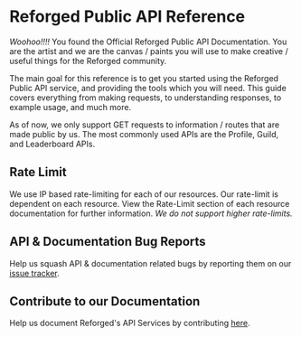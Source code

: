 # Reforged Public API Reference

_Woohoo!!!!_ You found the Official Reforged Public API Documentation. You are the artist and we are the canvas / paints you will use to make creative / useful things for the Reforged community.

The main goal for this reference is to get you started using the Reforged Public API service, and providing the tools which you will need. This guide covers everything from making requests, to understanding responses, to example usage, and much more.

As of now, we only support GET requests to information / routes that are made public by us. The most commonly used APIs are the Profile, Guild, and Leaderboard APIs.

## Rate Limit

We use IP based rate-limiting for each of our resources. Our rate-limit is dependent on each resource. View the Rate-Limit section of each resource documentation for further information. _We do not support higher rate-limits._

## API & Documentation Bug Reports

Help us squash API & documentation related bugs by reporting them on our [issue tracker](https://github.com/iamlexivale/reforged-api/issues).

## Contribute to our Documentation

Help us document Reforged's API Services by contributing [here](https://github.com/iamlexivale/reforged-docs).
